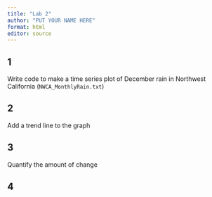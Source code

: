 ```yaml
---
title: "Lab 2"
author: "PUT YOUR NAME HERE"
format: html
editor: source
---
```


## 1 
Write code to make a time series plot of December rain in Northwest California (`NWCA_MonthlyRain.txt`)

## 2 
Add a trend line to the graph

## 3 
Quantify the amount of change

## 4


